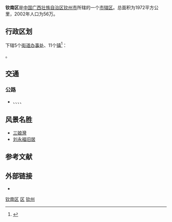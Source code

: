 {{Infobox China County
|Belong = [[广西壮族自治区|广西壮族自治区]][[钦州市|钦州市]]
}}

'''钦南区'''是[[中国|中国]][[广西壮族自治区|广西壮族自治区]][[钦州市|钦州市]]所辖的一个[[市辖区|市辖区]]。总面积为1972平方公里，2002年人口为56万。

== 行政区划 ==
{{PAGENAMEBASE}}下辖5个[[街道办事处|街道办事处]]、11个[[行政建制镇|镇]]<ref>{{PRC admin/ref sgc|45/07/02}}</ref>：

{{PRC admin/children|45/07/02}}。

== 交通 ==
===公路===
* {{China Expwy Name|G75}}、{{China Expwy Name|S43|P= Guangxi}}、{{中国国道名|228}}、{{中国国道名|242}}、{{中国国道名|325}}

== 风景名胜 ==
*[[三娘灣|三娘灣]]
*[[刘永福旧居|刘永福旧居]]

== 参考文献 ==
{{reflist}}

== 外部链接 ==
* {{Official website|http://www.gxqn.gov.cn/|name=钦州市钦南区人民政府}}

{{Guangxi-stub}}
{{钦南区行政区划}}
{{钦州市行政区划}}
{{广西行政区划}}

[[Category:钦南区|]]
[[Category:钦州区县|区]]
[[Category:广西市辖区|钦州]]